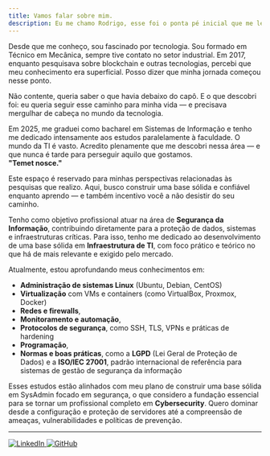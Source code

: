 ```yaml
---
title: Vamos falar sobre mim.
description: Eu me chamo Rodrigo, esse foi o ponta pé inicial que me levou a esses objetivos.
---
```


Desde que me conheço, sou fascinado por tecnologia. Sou formado em Técnico em Mecânica, sempre tive contato no setor industrial. Em 2017, enquanto pesquisava sobre blockchain e outras tecnologias, percebi que meu conhecimento era superficial. Posso dizer que minha jornada começou nesse ponto.

Não contente, queria saber o que havia debaixo do capô. E o que descobri foi: eu queria seguir esse caminho para minha vida — e precisava mergulhar de cabeça no mundo da tecnologia.

Em 2025, me graduei como bacharel em Sistemas de Informação e tenho me dedicado intensamente aos estudos paralelamente à faculdade. O mundo da TI é vasto. Acredito plenamente que me descobri nessa área — e que nunca é tarde para perseguir aquilo que gostamos.  
**"Temet nosce."**

Este espaço é reservado para minhas perspectivas relacionadas às pesquisas que realizo. Aqui, busco construir uma base sólida e confiável enquanto aprendo — e também incentivo você a não desistir do seu caminho.

Tenho como objetivo profissional atuar na área de **Segurança da Informação**, contribuindo diretamente para a proteção de dados, sistemas e infraestruturas críticas. Para isso, tenho me dedicado ao desenvolvimento de uma base sólida em **Infraestrutura de TI**, com foco prático e teórico no que há de mais relevante e exigido pelo mercado.

Atualmente, estou aprofundando meus conhecimentos em:

- **Administração de sistemas Linux** (Ubuntu, Debian, CentOS)
- **Virtualização** com VMs e containers (como VirtualBox, Proxmox, Docker)
- **Redes e firewalls**, 
- **Monitoramento e automação**,
- **Protocolos de segurança**, como SSH, TLS, VPNs e práticas de hardening
- **Programação**, 
- **Normas e boas práticas**, como a **LGPD** (Lei Geral de Proteção de Dados) e a **ISO/IEC 27001**, padrão internacional de referência para sistemas de gestão de segurança da informação

Esses estudos estão alinhados com meu plano de construir uma base sólida em SysAdmin focado em segurança, o que considero a fundação essencial para se tornar um profissional completo em **Cybersecurity**. Quero dominar desde a configuração e proteção de servidores até a compreensão de ameaças, vulnerabilidades e políticas de prevenção.



---

<div style={{ display: "flex", gap: "1rem", marginTop: "1rem" }}>
  <a href="https://www.linkedin.com/in/rodpeixoto/" target="_blank" rel="noopener noreferrer">
    <img src="https://cdn.jsdelivr.net/gh/devicons/devicon/icons/linkedin/linkedin-original.svg" alt="LinkedIn" style={{ width: "32px" }} />
  </a>
  <a href="https://github.com/RodPeixoto" target="_blank" rel="noopener noreferrer">
    <img src="https://cdn.jsdelivr.net/gh/devicons/devicon/icons/github/github-original.svg" alt="GitHub" style={{ width: "32px" }} />
  </a>
</div>
